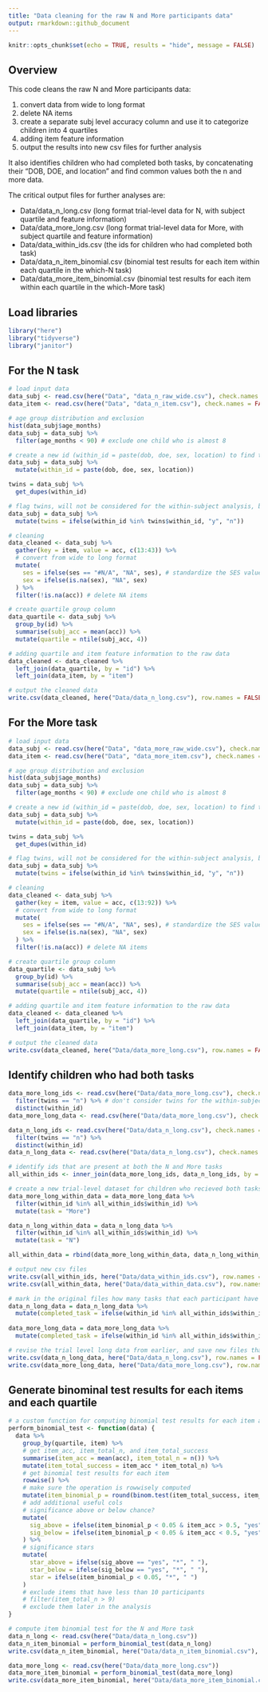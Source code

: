 ```yaml
---
title: "Data cleaning for the raw N and More participants data"
output: rmarkdown::github_document
---
```


```r
knitr::opts_chunk$set(echo = TRUE, results = "hide", message = FALSE)
```

## Overview

This code cleans the raw N and More participants data:

1. convert data from wide to long format
2. delete NA items
3. create a separate subj level accuracy column and use it to categorize children into 4 quartiles
4. adding item feature information
5. output the results into new csv files for further analysis 

It also identifies children who had completed both tasks, by concatenating their "DOB, DOE, and location" and find common values both the n and more data.

The critical output files for further analyses are: 

* Data/data_n_long.csv (long format trial-level data for N, with subject quartile and feature information)    
* Data/data_more_long.csv (long format trial-level data for More, with subject quartile and feature information)
* Data/data_within_ids.csv (the ids for children who had completed both task)
* Data/data_n_item_binomial.csv (binomial test results for each item within each quartile in the which-N task)
* Data/data_more_item_binomial.csv (binomial test results for each item within each quartile in the which-More task)

## Load libraries
```r
library("here")
library("tidyverse")
library("janitor")
```

## For the N task
```r
# load input data
data_subj <- read.csv(here("Data", "data_n_raw_wide.csv"), check.names = FALSE)
data_item <- read.csv(here("Data", "data_n_item.csv"), check.names = FALSE)

# age group distribution and exclusion
hist(data_subj$age_months)
data_subj = data_subj %>%
  filter(age_months < 90) # exclude one child who is almost 8

# create a new id (within_id = paste(dob, doe, sex, location) to find twins
data_subj = data_subj %>%
  mutate(within_id = paste(dob, doe, sex, location))

twins = data_subj %>%
  get_dupes(within_id)

# flag twins, will not be considered for the within-subject analysis, because there is no way to link one twin's N data to More data  
data_subj = data_subj %>%
  mutate(twins = ifelse(within_id %in% twins$within_id, "y", "n"))

# cleaning
data_cleaned <- data_subj %>%
  gather(key = item, value = acc, c(13:43)) %>%
  # convert from wide to long format
  mutate(
    ses = ifelse(ses == "#N/A", "NA", ses), # standardize the SES values
    sex = ifelse(is.na(sex), "NA", sex)
  ) %>%
  filter(!is.na(acc)) # delete NA items

# create quartile group column
data_quartile <- data_subj %>%
  group_by(id) %>%
  summarise(subj_acc = mean(acc)) %>%
  mutate(quartile = ntile(subj_acc, 4))

# adding quartile and item feature information to the raw data
data_cleaned <- data_cleaned %>%
  left_join(data_quartile, by = "id") %>%
  left_join(data_item, by = "item") 

# output the cleaned data
write.csv(data_cleaned, here("Data/data_n_long.csv"), row.names = FALSE)
```

## For the More task
```r
# load input data
data_subj <- read.csv(here("Data", "data_more_raw_wide.csv"), check.names = FALSE)
data_item <- read.csv(here("Data", "data_more_item.csv"), check.names = FALSE)

# age group distribution and exclusion
hist(data_subj$age_months)
data_subj = data_subj %>%
  filter(age_months < 90) # exclude one child who is almost 8

# create a new id (within_id = paste(dob, doe, sex, location) to find twins
data_subj = data_subj %>%
  mutate(within_id = paste(dob, doe, sex, location))

twins = data_subj %>%
  get_dupes(within_id)

# flag twins, will not be considered for the within-subject analysis, because there is no way to link one twin's N data to More data  
data_subj = data_subj %>%
  mutate(twins = ifelse(within_id %in% twins$within_id, "y", "n"))

# cleaning
data_cleaned <- data_subj %>%
  gather(key = item, value = acc, c(13:92)) %>%
  # convert from wide to long format
  mutate(
    ses = ifelse(ses == "#N/A", "NA", ses), # standardize the SES values
    sex = ifelse(is.na(sex), "NA", sex)
  ) %>%
  filter(!is.na(acc)) # delete NA items

# create quartile group column
data_quartile <- data_subj %>%
  group_by(id) %>%
  summarise(subj_acc = mean(acc)) %>%
  mutate(quartile = ntile(subj_acc, 4))

# adding quartile and item feature information to the raw data
data_cleaned <- data_cleaned %>%
  left_join(data_quartile, by = "id") %>%
  left_join(data_item, by = "item")

# output the cleaned data
write.csv(data_cleaned, here("Data/data_more_long.csv"), row.names = FALSE)
```

## Identify children who had both tasks
```r
data_more_long_ids <- read.csv(here("Data/data_more_long.csv"), check.names = FALSE) %>%
  filter(twins == "n") %>% # don't consider twins for the within-subject analysis, because there is no way to link one twin's N data to More data  
  distinct(within_id)
data_more_long_data <- read.csv(here("Data/data_more_long.csv"), check.names = FALSE)

data_n_long_ids <- read.csv(here("Data/data_n_long.csv"), check.names = FALSE) %>%
  filter(twins == "n") %>%
  distinct(within_id) 
data_n_long_data <- read.csv(here("Data/data_n_long.csv"), check.names = FALSE)

# identify ids that are present at both the N and More tasks
all_within_ids <- inner_join(data_more_long_ids, data_n_long_ids, by = "within_id", all = TRUE) # find children who did both tasks

# create a new trial-level dataset for children who recieved both tasks 
data_more_long_within_data = data_more_long_data %>%
  filter(within_id %in% all_within_ids$within_id) %>%
  mutate(task = "More")

data_n_long_within_data = data_n_long_data %>%
  filter(within_id %in% all_within_ids$within_id) %>%
  mutate(task = "N")

all_within_data = rbind(data_more_long_within_data, data_n_long_within_data)

# output new csv files
write.csv(all_within_ids, here("Data/data_within_ids.csv"), row.names = F)
write.csv(all_within_data, here("Data/data_within_data.csv"), row.names = F)

# mark in the original files how many tasks that each participant have participated
data_n_long_data = data_n_long_data %>%
  mutate(completed_task = ifelse(within_id %in% all_within_ids$within_id, 2, 1))
  
data_more_long_data = data_more_long_data %>%
  mutate(completed_task = ifelse(within_id %in% all_within_ids$within_id, 2, 1))

# revise the trial level long data from earlier, and save new files that contain the number of completed tasks
write.csv(data_n_long_data, here("Data/data_n_long.csv"), row.names = FALSE)
write.csv(data_more_long_data, here("Data/data_more_long.csv"), row.names = FALSE)

```

## Generate binominal test results for each items and each quartile
```r
# a custom function for computing binomial test results for each item and each quartile
perform_binomial_test <- function(data) {
  data %>%
    group_by(quartile, item) %>%
    # get item_acc, item_total_n, and item_total_success
    summarise(item_acc = mean(acc), item_total_n = n()) %>%
    mutate(item_total_success = item_acc * item_total_n) %>%
    # get binomial test results for each item
    rowwise() %>%
    # make sure the operation is rowwisely computed
    mutate(item_binomial_p = round(binom.test(item_total_success, item_total_n, 0.5)$p.value, 4)) %>%
    # add additional useful cols
    # significance above or below chance?
    mutate(
      sig_above = ifelse(item_binomial_p < 0.05 & item_acc > 0.5, "yes", "no"),
      sig_below = ifelse(item_binomial_p < 0.05 & item_acc < 0.5, "yes", "no")
    ) %>%
    # significance stars
    mutate(
      star_above = ifelse(sig_above == "yes", "*", " "),
      star_below = ifelse(sig_below == "yes", "*", " "),
      star = ifelse(item_binomial_p < 0.05, "*", " ")
    ) 
    # exclude items that have less than 10 participants
    # filter(item_total_n > 9)
    # exclude them later in the analysis
}

# compute item binomial test for the N and More task
data_n_long <- read.csv(here("Data/data_n_long.csv"))
data_n_item_binomial = perform_binomial_test(data_n_long)
write.csv(data_n_item_binomial, here("Data/data_n_item_binomial.csv"), row.names = FALSE)

data_more_long <- read.csv(here("Data/data_more_long.csv"))
data_more_item_binomial = perform_binomial_test(data_more_long)
write.csv(data_more_item_binomial, here("Data/data_more_item_binomial.csv"), row.names = FALSE)
```
